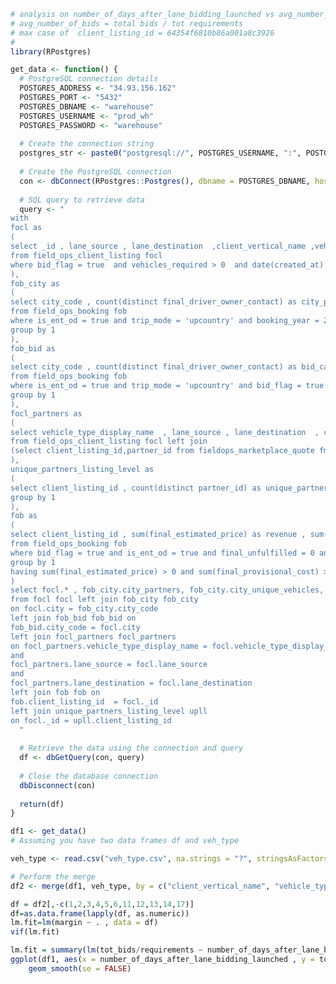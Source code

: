 ```{r}
# analysis on number_of_days_after_lane_bidding_launched vs avg_number_of_bids 
# avg_number_of_bids = total bids / tot requirements 
# max case of  client_listing_id = 64354f6810b86a001a8c3926
#
library(RPostgres)

get_data <- function() {
  # PostgreSQL connection details
  POSTGRES_ADDRESS <- "34.93.156.162"
  POSTGRES_PORT <- "5432"
  POSTGRES_DBNAME <- "warehouse"
  POSTGRES_USERNAME <- "prod_wh"
  POSTGRES_PASSWORD <- "warehouse"
  
  # Create the connection string
  postgres_str <- paste0("postgresql://", POSTGRES_USERNAME, ":", POSTGRES_PASSWORD, "@", POSTGRES_ADDRESS, ":", POSTGRES_PORT, "/", POSTGRES_DBNAME)
  
  # Create the PostgreSQL connection
  con <- dbConnect(RPostgres::Postgres(), dbname = POSTGRES_DBNAME, host = POSTGRES_ADDRESS, port = POSTGRES_PORT, user = POSTGRES_USERNAME, password = POSTGRES_PASSWORD)
  
  # SQL query to retrieve data
  query <- "
with
focl as 
(
select _id , lane_source , lane_destination  ,client_vertical_name ,vehicle_type_display_name ,city, number_of_bids , vehicles_required ,  number_of_bids / vehicles_required as bids_per_veh_reqd, distance  
from field_ops_client_listing focl 
where bid_flag = true  and vehicles_required > 0  and date(created_at) < '2023-06-26' 
),
fob_city as 
(
select city_code , count(distinct final_driver_owner_contact) as city_partners , count(distinct used_vehicle_number) as city_unique_vehicles 
from field_ops_booking fob 
where is_ent_od = true and trip_mode = 'upcountry' and booking_year = 2023
group by 1
),
fob_bid as 
(
select city_code , count(distinct final_driver_owner_contact) as bid_case_city_partners , count(distinct used_vehicle_number) as bid_case_city_unique_vehicles 
from field_ops_booking fob 
where is_ent_od = true and trip_mode = 'upcountry' and bid_flag = true 
group by 1
),
focl_partners as 
(
select vehicle_type_display_name  , lane_source , lane_destination  , count(distinct partner_id) as lc_partners 
from field_ops_client_listing focl left join 
(select client_listing_id,partner_id from fieldops_marketplace_quote fmq where bid_flag = true ) fmq on focl._id = fmq.client_listing_id where  bid_flag = true and vehicles_required > 0 group by 1,2,3
),
unique_partners_listing_level as 
(
select client_listing_id , count(distinct partner_id) as unique_partners_listing_level from fieldops_marketplace_quote fmq where bid_flag = true 
group by 1 
),
fob as 
(
select client_listing_id , sum(final_estimated_price) as revenue , sum(final_provisional_cost) as cost , round(100*(sum(final_estimated_price) - sum(final_provisional_cost))/sum(final_estimated_price),2) as margin 
from field_ops_booking fob 
where bid_flag = true and is_ent_od = true and final_unfulfilled = 0 and is_active = true and trip_mode = 'upcountry' 
group by 1
having sum(final_estimated_price) > 0 and sum(final_provisional_cost) > 0 
)
select focl.* , fob_city.city_partners, fob_city.city_unique_vehicles, fob_bid.bid_case_city_partners ,  fob_bid.bid_case_city_unique_vehicles, focl_partners.lc_partners, fob.revenue, fob.cost, fob.margin  , upll.unique_partners_listing_level
from focl focl left join fob_city fob_city 
on focl.city = fob_city.city_code
left join fob_bid fob_bid on 
fob_bid.city_code = focl.city
left join focl_partners focl_partners 
on focl_partners.vehicle_type_display_name = focl.vehicle_type_display_name
and 
focl_partners.lane_source = focl.lane_source
and 
focl_partners.lane_destination = focl.lane_destination
left join fob fob on
fob.client_listing_id  = focl._id
left join unique_partners_listing_level upll 
on focl._id = upll.client_listing_id
  "
  
  # Retrieve the data using the connection and query
  df <- dbGetQuery(con, query)
  
  # Close the database connection
  dbDisconnect(con)
  
  return(df)
}

df1 <- get_data()
# Assuming you have two data frames df and veh_type

veh_type <- read.csv("veh_type.csv", na.strings = "?", stringsAsFactors = T)

# Perform the merge
df2 <- merge(df1, veh_type, by = c("client_vertical_name", "vehicle_type_display_name", "city"), all.x = TRUE)

```


```{r}
df = df2[,-c(1,2,3,4,5,6,11,12,13,14,17)]
df=as.data.frame(lapply(df, as.numeric))
lm.fit=lm(margin ~ . , data = df)
vif(lm.fit)
```


```{r}
lm.fit = summary(lm(tot_bids/requirements ~ number_of_days_after_lane_bidding_launched, data = df1))
ggplot(df1, aes(x = number_of_days_after_lane_bidding_launched , y = tot_bids/requirements )) +   geom_point() + geom_abline(intercept = coef(lm.fit)[1], slope = coef(lm.fit)[2], col = "deepskyblue3", size = 1) + 
    geom_smooth(se = FALSE)
```

